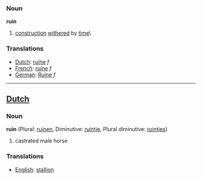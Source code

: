 ===Noun===

'''ruin'''

# [[construction]] [[withered]] by [[time]]\

===Translations===
*[[Dutch]]: [[ruïne]] ''f''
*[[French]]: [[ruine]] ''f''
*[[German]]: [[Ruine]] ''f''

----

==[[Dutch]]==
===Noun===

'''ruin''' (Plural: [[ruinen]], Diminutive: [[ruintje]], Plural diminutive: [[ruintjes]])

# castrated male horse

===Translations===
*[[English]]: [[stallion]]